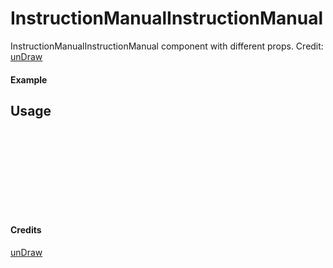 
<Meta of={InstructionManualInstructionManual} title="unDraw/InstructionManualInstructionManual" />

# InstructionManualInstructionManual

InstructionManualInstructionManual component with different props.
Credit: [unDraw](https://undraw.co/illustrations)

#### Example

<Canvas of={InstructionManualInstructionManual.Primary} />

## Usage

```ts
import { InstructionManualInstructionManual } from "yadl-ui";

const Example = () => {
  return (
      <InstructionManualInstructionManual />
  );
};

export default Example;
```

#### Credits
[unDraw](https://undraw.co/illustrations)
